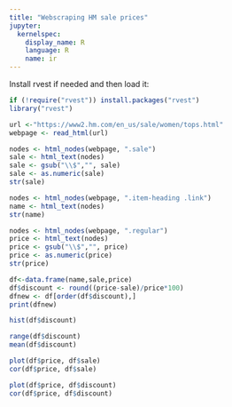 ```yaml
---
title: "Webscraping HM sale prices"
jupyter:
  kernelspec:
    display_name: R
    language: R
    name: ir
---
```


Install rvest if needed and then load it:

```r
if (!require("rvest")) install.packages("rvest")
library("rvest")
```
```r
url <-"https://www2.hm.com/en_us/sale/women/tops.html"
webpage <- read_html(url)
```
```r
nodes <- html_nodes(webpage, ".sale")
sale <- html_text(nodes)
sale <- gsub("\\$","", sale)
sale <- as.numeric(sale)
str(sale)
```

```r
nodes <- html_nodes(webpage, ".item-heading .link")
name <- html_text(nodes)
str(name)
```

```r
nodes <- html_nodes(webpage, ".regular")
price <- html_text(nodes)
price <- gsub("\\$","", price)
price <- as.numeric(price)
str(price)
```

```r
df<-data.frame(name,sale,price)
df$discount <- round((price-sale)/price*100)
dfnew <- df[order(df$discount),]
print(dfnew)
```

```r
hist(df$discount)
```

```r
range(df$discount)
mean(df$discount)
```

```r
plot(df$price, df$sale)
cor(df$price, df$sale)
```

```r
plot(df$price, df$discount)
cor(df$price, df$discount)
```

```r
```


```r
```


```r
```


```r
```



